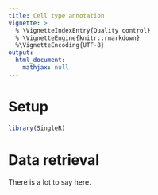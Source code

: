 ```yaml
---
title: Cell type annotation
vignette: >
  % \VignetteIndexEntry{Quality control}
  % \VignetteEngine{knitr::rmarkdown}
  %\VignetteEncoding{UTF-8}
output:
  html_document:
    mathjax: null   
---
```


# Setup

```r
library(SingleR)
```

# Data retrieval

There is a lot to say here.

